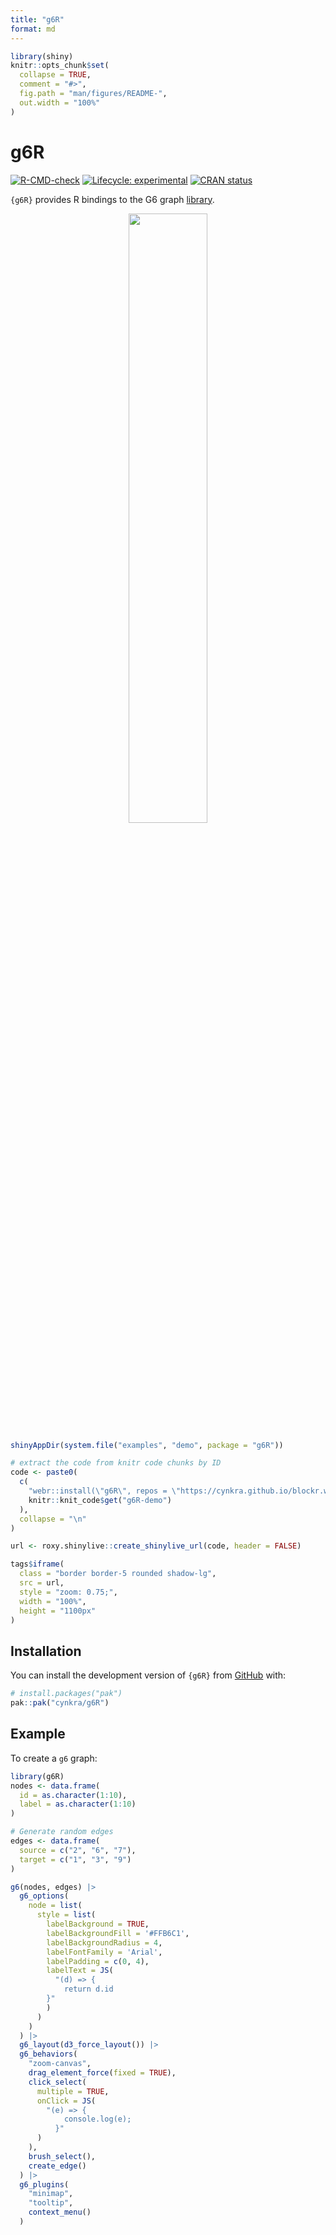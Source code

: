 ```yaml
---
title: "g6R"
format: md
---
```


<!-- index.md is generated from index.qmd Please edit that file -->


```r
library(shiny)
knitr::opts_chunk$set(
  collapse = TRUE,
  comment = "#>",
  fig.path = "man/figures/README-",
  out.width = "100%"
)
```

# g6R

<!-- badges: start -->
  [![R-CMD-check](https://github.com/cynkra/g6R/actions/workflows/R-CMD-check.yaml/badge.svg)](https://github.com/cynkra/g6R/actions/workflows/R-CMD-check.yaml)
[![Lifecycle: experimental](https://img.shields.io/badge/lifecycle-experimental-orange.svg)](https://lifecycle.r-lib.org/articles/stages.html#experimental)
[![CRAN status](https://www.r-pkg.org/badges/version/g6R)](https://CRAN.R-project.org/package=g6R)
<!-- badges: end -->

`{g6R}` provides R bindings to the G6 graph [library](https://g6.antv.antgroup.com/en).

<p style="text-align: center;">
![](./man/figures/hex.png){width="50%"}
</p>


```r
shinyAppDir(system.file("examples", "demo", package = "g6R"))
```

```r
# extract the code from knitr code chunks by ID
code <- paste0(
  c(
    "webr::install(\"g6R\", repos = \"https://cynkra.github.io/blockr.webR/\")",
    knitr::knit_code$get("g6R-demo")
  ),
  collapse = "\n"
)

url <- roxy.shinylive::create_shinylive_url(code, header = FALSE)
```

```r
tags$iframe(
  class = "border border-5 rounded shadow-lg",
  src = url,
  style = "zoom: 0.75;",
  width = "100%",
  height = "1100px"
)
```

## Installation

You can install the development version of `{g6R}` from [GitHub](https://github.com/) with:

``` r
# install.packages("pak")
pak::pak("cynkra/g6R")
```

## Example

To create a `g6` graph:

```r
library(g6R)
nodes <- data.frame(
  id = as.character(1:10),
  label = as.character(1:10)
)

# Generate random edges
edges <- data.frame(
  source = c("2", "6", "7"),
  target = c("1", "3", "9")
)

g6(nodes, edges) |>
  g6_options(
    node = list(
      style = list(
        labelBackground = TRUE,
        labelBackgroundFill = '#FFB6C1',
        labelBackgroundRadius = 4,
        labelFontFamily = 'Arial',
        labelPadding = c(0, 4),
        labelText = JS(
          "(d) => {
            return d.id
        }"
        )
      )
    )
  ) |>
  g6_layout(d3_force_layout()) |>
  g6_behaviors(
    "zoom-canvas",
    drag_element_force(fixed = TRUE),
    click_select(
      multiple = TRUE,
      onClick = JS(
        "(e) => {
            console.log(e);
          }"
      )
    ),
    brush_select(),
    create_edge()
  ) |>
  g6_plugins(
    "minimap",
    "tooltip",
    context_menu()
  )
```